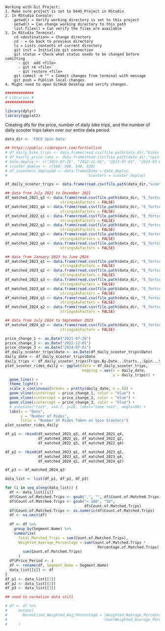     Working with Git Project:
    1. Make sure project is set to D445_Project in RStudio
    2. In RStudio Console:
        getwd() = Verify working directory is set to this project
        setwd() = Can change working directory to this path
        list.files() = Can verify the files are available
    3. In RStudio Terminal:
        cd <destination> = Change directory
        cd - = Go back to previous directory
        ls = Lists contents of current directory
        git init = Initialize git connection
        git status = Check what status needs to be changed before comitting
          - git  add <file>
          - git rm <file>
          - git restore <file>
        git commit -m "" = Commit changes from terminal with message
        git push = Publish local changes
    4. Might need to open GitHub Desktop and verify changes.

```r
#############
# Libraries #
#############

library(dplyr)
library(ggplot2)
```

Creating dfs for the price, number of daily bike trips, and the number of daily scooter trips taken over our entire data period.

```r
data_dir <- 'FOCO Spin Data'

## https://public.ridereport.com/fortcollins
# df_daily_bike_trips <- data.frame(read.csv(file.path(data_dir,"bikes 2021-07-26--2024-10-17-analyze-trips_by_date.csv")))
# df_hourly_price_rate <- data.frame(read.csv(file.path(data_dir,"spin-prices.csv")))
# date_deploy <- c("2021-07-26", "2022-11-01", "2023-07-01", "2024-07-01")
# scooter_deploy <- c(500, 500, 540, 630)
# df_sccooters_deployed <- data.frame(Date = date_deploy, 
#                                     Scooters = scooter_deploy)

df_daily_scooter_trips <- data.frame(read.csv(file.path(data_dir,"scooters 2021-07-26--2024-10-17-analyze-trips_by_date.csv")))

## data from July 2021 to December 2021
df_matched_2021_q3 <- data.frame(read.csv(file.path(data_dir, "E_fortcollins-routes-data-for-scooter-in-2021-Q3.csv")),
                         stringsAsFactors = FALSE)
df_matched_2021_q4 <- data.frame(read.csv(file.path(data_dir, "E_fortcollins-routes-data-for-scooter-in-2021-Q4.csv")),
                         stringsAsFactors = FALSE)
df_matched_2022_q1 <- data.frame(read.csv(file.path(data_dir, "E_fortcollins-routes-data-for-scooter-in-2022-Q1.csv")),
                         stringsAsFactors = FALSE)
df_matched_2022_q2 <- data.frame(read.csv(file.path(data_dir, "E_fortcollins-routes-data-for-scooter-in-2022-Q2.csv")),
                         stringsAsFactors = FALSE)
df_matched_2022_q3 <- data.frame(read.csv(file.path(data_dir, "E_fortcollins-routes-data-for-scooter-in-2022-Q3.csv")),
                         stringsAsFactors = FALSE)
df_matched_2022_q4 <- data.frame(read.csv(file.path(data_dir, "E_fortcollins-routes-data-for-scooter-in-2022-Q4.csv")),
                         stringsAsFactors = FALSE)

## data from January 2023 to June 2024
df_matched_2023_q1 <- data.frame(read.csv(file.path(data_dir, "E_fortcollins-routes-data-for-scooter-in-2023-Q1.csv")),
                         stringsAsFactors = FALSE)
df_matched_2023_q2 <- data.frame(read.csv(file.path(data_dir, "E_fortcollins-routes-data-for-scooter-in-2023-Q2.csv")),
                         stringsAsFactors = FALSE)
df_matched_2023_q3 <- data.frame(read.csv(file.path(data_dir, "E_fortcollins-routes-data-for-scooter-in-2023-Q3.csv")),
                         stringsAsFactors = FALSE)
df_matched_2023_q4 <- data.frame(read.csv(file.path(data_dir, "E_fortcollins-routes-data-for-scooter-in-2023-Q4.csv")),
                         stringsAsFactors = FALSE)
df_matched_2024_q1 <- data.frame(read.csv(file.path(data_dir, "E_fortcollins-routes-data-for-scooter-in-2024-Q1.csv")),
                         stringsAsFactors = FALSE)
df_matched_2024_q2 <- data.frame(read.csv(file.path(data_dir, "E_fortcollins-routes-data-for-scooter-in-2024-Q2.csv")),
                         stringsAsFactors = FALSE)

## data from July 2024 to September 2023
df_matched_2024_q3 <- data.frame(read.csv(file.path(data_dir, "E_fortcollins-routes-data-for-scooter-in-2024-Q3.csv")),
                         stringsAsFactors = FALSE)
```

```r
price_change_1 <- as.Date("2021-07-26")
price_change_2 <- as.Date("2022-12-01")
price_change_3 <- as.Date("2024-07-01")
df_daily_scooter_trips$Date <- as.Date(df_daily_scooter_trips$Date)
daily_date <- df_daily_scooter_trips$Date
daily_trips <- df_daily_scooter_trips$Trips.By.Date...Starts...Spin...Scooters
plot_scooter_rides_daily <- ggplot(data = df_daily_scooter_trips,
                                   mapping = aes(x = daily_date, 
                                                 y = daily_trips)) +
  geom_line() +
  theme_light() +
  scale_x_continuous(breaks = pretty(daily_date, n = 8)) +
  geom_vline(xintercept = price_change_1, color = "blue") +
  geom_vline(xintercept = price_change_2, color = "blue") +
  geom_vline(xintercept = price_change_3, color = "blue") +
  # annotate("text", x=9.7, y=20, label="Some text", angle=90) +
  labs(x = "Date",
       y = "Number of Rides",
       title = "Number of Rides Taken on Spin Scooters")
plot_scooter_rides_daily
```

```r
df_p1 <- rbind(df_matched_2021_q3, df_matched_2021_q4,
               df_matched_2022_q1, df_matched_2022_q2,
               df_matched_2022_q3, df_matched_2022_q4)

df_p2 <- rbind(df_matched_2023_q1, df_matched_2023_q2,
               df_matched_2023_q3, df_matched_2023_q4,
               df_matched_2024_q1, df_matched_2024_q2)

df_p3 <- df_matched_2024_q3

data_list <- list(df_p1, df_p2, df_p3)

for (i in seq_along(data_list)) {
  df <- data_list[[i]]
  df$Count.of.Matched.Trips <- gsub(",", "", df$Count.of.Matched.Trips)
  df$Count.of.Matched.Trips <- gsub("< 100", "50", 
                                    df$Count.of.Matched.Trips)
  df$Count.of.Matched.Trips <- as.numeric(df$Count.of.Matched.Trips)
  df <- na.omit(df)
  
  df <- df %>%
    group_by(Segment.Name) %>%
    summarize(
      Total_Matched_Trips = sum(Count.of.Matched.Trips),
      Weighted_Average_Percentage = sum(Count.of.Matched.Trips *
                                          Percentage.of.Matched.Trips) /
        sum(Count.of.Matched.Trips)
      )
  df$Price_Period <- i
  df <- rename(df, Segment_Name = Segment.Name)
  data_list[[i]] <- df
}
df_p1 <- data_list[[1]]
df_p2 <- data_list[[2]]
df_p3 <- data_list[[3]]

## need to normalize data still

# df <- df %>%
#     mutate(
#       Normalized_Weighted_Avg_Percentage = (Weighted_Average_Percentage - min(Weighted_Average_Percentage, na.rm = TRUE)) / 
#                                            (max(Weighted_Average_Percentage, na.rm = TRUE) - min(Weighted_Average_Percentage, na.rm = TRUE))
#     )
```
